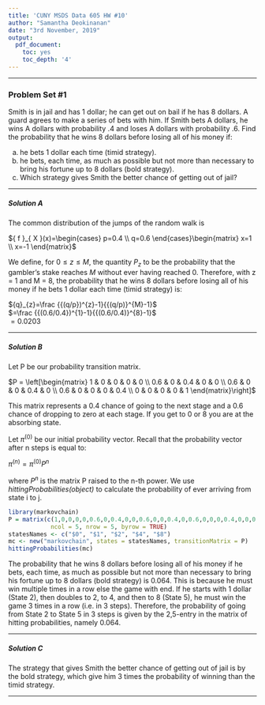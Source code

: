 ---
title: 'CUNY MSDS Data 605 HW #10'
author: "Samantha Deokinanan"
date: "3rd November, 2019"
output:
  pdf_document:
    toc: yes
    toc_depth: '4'
---
***
### Problem Set #1

Smith is in jail and has 1 dollar; he can get out on bail if he has 8 dollars. A guard agrees to make a series of bets with him. If Smith bets A dollars, he wins A dollars with probability .4 and loses A dollars with probability .6. Find the probability that he wins 8 dollars before losing all of his money if:

(a) he bets 1 dollar each time (timid strategy).  
(b) he bets, each time, as much as possible but not more than necessary to bring his fortune up to 8 dollars (bold strategy).  
(c) Which strategy gives Smith the better chance of getting out of jail?  

***  
##### Solution A

The common distribution of the jumps of the random walk is

${ f }_{ X }(x)=\begin{cases} p=0.4 \\ q=0.6 \end{cases}\begin{matrix} x=1 \\ x=-1 \end{matrix}$


We define, for $0 \leq z \leq M$, the quantity $P_{z}$ to be the probability that the
gambler’s stake reaches $M$ without ever having reached 0. Therefore, with z = 1 and M = 8, the probability that he wins 8 dollars before losing all of his money if he bets 1 dollar each time (timid strategy) is:  

${q}_{z}=\frac {{(q/p})^{z}-1}{{(q/p)}^{M}-1}$  
$=\frac {{(0.6/0.4})^{1}-1}{{(0.6/0.4)}^{8}-1}$  
$=0.0203$

***  
##### Solution B

Let P be our probability transition matrix.

$P = \left[\begin{matrix} 1 & 0 & 0 & 0 & 0 \\ 0.6 & 0 & 0.4 & 0 & 0 \\ 0.6 & 0 & 0 & 0.4 & 0 \\ 0.6 & 0 & 0 & 0 & 0.4 \\ 0 & 0 & 0 & 0 & 1 \end{matrix}\right]$ 

This matrix represents a 0.4 chance of going to the next stage and a 0.6 chance of dropping to zero at each stage. If you get to 0 or 8 you are at the absorbing state.

Let $\pi^{(0)}$ be our initial probability vector. Recall that the probability vector after n steps is equal to:

$\pi^{(n)} = \pi^{(0)}P^{n}$

where $P^{n}$ is the matrix P raised to the n-th power. We use *hittingProbabilities(object)* to calculate the probability of ever arriving from state i to j.

```{r message=FALSE, warning=FALSE}
library(markovchain)
P = matrix(c(1,0,0,0,0,0.6,0,0.4,0,0,0.6,0,0,0.4,0,0.6,0,0,0,0.4,0,0,0,0,1), 
            ncol = 5, nrow = 5, byrow = TRUE)
statesNames <- c("$0", "$1", "$2", "$4", "$8")
mc <- new("markovchain", states = statesNames, transitionMatrix = P)
hittingProbabilities(mc)
```

The probability that he wins 8 dollars before losing all of his money if he bets, each time, as much as possible but not more than necessary to bring his fortune up to 8 dollars (bold strategy) is 0.064. This is because he must win multiple times in a row else the game with end. If he starts with 1 dollar (State 2), then doubles to 2, to 4, and then to 8 (State 5), he must win the game 3 times in a row (i.e. in 3 steps). Therefore, the probability of going from State 2 to State 5 in 3 steps is given by the 2,5-entry in the matrix of hitting probabilities, namely 0.064.

***  
##### Solution C
The strategy that gives Smith the better chance of getting out of jail is by the bold strategy, which give him 3 times the probability of winning than the timid strategy.

***